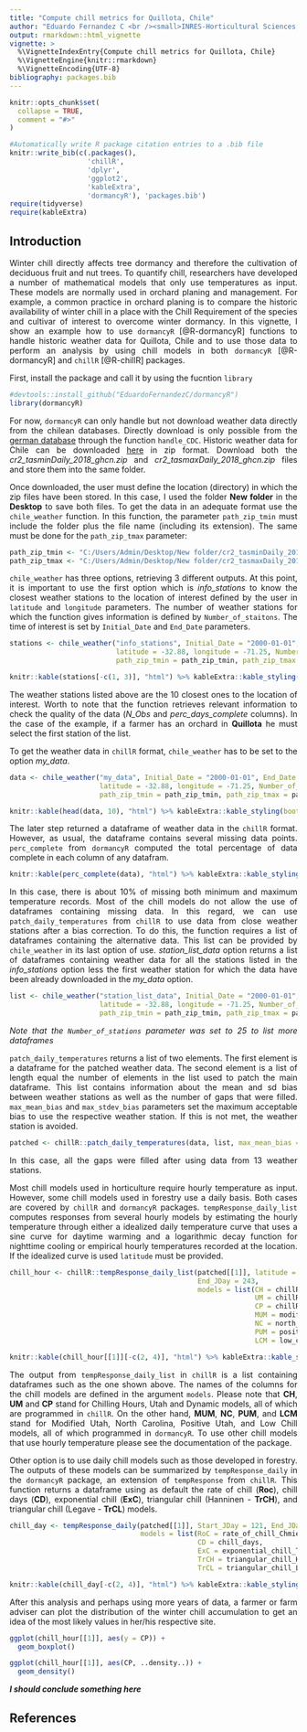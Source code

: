 ```yaml
---
title: "Compute chill metrics for Quillota, Chile"
author: "Eduardo Fernandez C <br /><small>INRES-Horticultural Sciences, University of Bonn, Auf dem Huegel 6, 53121 Bonn, Germany<small/>"
output: rmarkdown::html_vignette
vignette: >
  %\VignetteIndexEntry{Compute chill metrics for Quillota, Chile}
  %\VignetteEngine{knitr::rmarkdown}
  %\VignetteEncoding{UTF-8}
bibliography: packages.bib
---
```

<style>
body {
text-align: justify}
</style>

```r
knitr::opts_chunk$set(
  collapse = TRUE,
  comment = "#>"
)
```

```r
#Automatically write R package citation entries to a .bib file
knitr::write_bib(c(.packages(), 
                   'chillR',
                   'dplyr',
                   'ggplot2', 
                   'kableExtra',
                   'dormancyR'), 'packages.bib')
require(tidyverse)
require(kableExtra)
```

## Introduction

Winter chill directly affects tree dormancy and therefore the cultivation of deciduous fruit and nut trees. To quantify chill, researchers have developed a number of mathematical models that only use temperatures as input. These models are normally used in orchard planing and management. For example, a common practice in orchard planing is to compare the historic availability of winter chill in a place with the Chill Requirement of the species and cultivar of interest to overcome winter dormancy. In this vignette, I show an example how to use `dormancyR` [@R-dormancyR] functions to handle historic weather data for Quillota, Chile and to use those data to perform an analysis by using chill models in both `dormancyR` [@R-dormancyR] and `chillR` [@R-chillR] packages.

First, install the package and call it by using the fucntion `library`

```r
#devtools::install_github("EduardoFernandezC/dormancyR")
library(dormancyR)
```

For now, `dormancyR` can only handle but not download weather data directly from the chilean databases. Directly download is only possible from the [german database](<https://cdc.dwd.de/portal/>) through the function `handle_CDC`. Historic weather data for Chile can be downloaded [here](<http://www.cr2.cl/datos-de-temperaturas-extremas/>) in zip format. Download both the *cr2_tasminDaily_2018_ghcn.zip* and *cr2_tasmaxDaily_2018_ghcn.zip* files and store them into the same folder.

Once downloaded, the user must define the location (directory) in which the zip files have been stored. In this case, I used the folder **New folder** in the **Desktop** to save both files. To get the data in an adequate format use the `chile_weather` function. In this function, the parameter `path_zip_tmin` must include the folder plus the file name (including its extension). The same must be done for the `path_zip_tmax` parameter: 

```r
path_zip_tmin <- "C:/Users/Admin/Desktop/New folder/cr2_tasminDaily_2018_ghcn.zip"
path_zip_tmax <- "C:/Users/Admin/Desktop/New folder/cr2_tasmaxDaily_2018_ghcn.zip"
```

`chile_weather` has three options, retrieving 3 different outputs. At this point, it is important to use the first option which is *info_stations* to know the closest weather stations to the location of interest defined by the user in `latitude` and `longitude` parameters. The number of weather stations for which the function gives information is defined by `Number_of_staitons`. The time of interest is set by `Initial_Date` and `End_Date` parameters.

```r
stations <- chile_weather("info_stations", Initial_Date = "2000-01-01", End_Date = "2017-12-31",
                          latitude = -32.88, longitude = -71.25, Number_of_stations = 10,
                          path_zip_tmin = path_zip_tmin, path_zip_tmax = path_zip_tmax)
```
```r
knitr::kable(stations[-c(1, 3)], "html") %>% kableExtra::kable_styling(bootstrap_options = "condensed")
```

The weather stations listed above are the 10 closest ones to the location of interest. Worth to note that the function retrieves relevant information to check the quality of the data (*N_Obs* and *perc_days_complete* columns). In the case of the example, if a farmer has an orchard in **Quillota** he must select the first station of the list.

To get the weather data in `chillR` format, `chile_weather` has to be set to the option *my_data*.

```r
data <- chile_weather("my_data", Initial_Date = "2000-01-01", End_Date = "2017-12-31",
                      latitude = -32.88, longitude = -71.25, Number_of_stations = 10,
                      path_zip_tmin = path_zip_tmin, path_zip_tmax = path_zip_tmax)
```
```r
knitr::kable(head(data, 10), "html") %>% kableExtra::kable_styling(bootstrap_options = "condensed")
```

The later step returned a dataframe of weather data in the `chillR` format. However, as usual, the dataframe contains several missing data points. `perc_complete` from `dormancyR` computed the total percentage of data complete in each column of any datafram.

```r
knitr::kable(perc_complete(data), "html") %>% kableExtra::kable_styling(bootstrap_options = "condensed")
```

In this case, there is about 10% of missing both minimum and maximum temperature records. Most of the chill models do not allow the use of dataframes containing missing data. In this regard, we can use `patch_daily_temperatures` from `chillR` to use data from close weather stations after a bias correction. To do this, the function requires a list of dataframes containing the alternative data. This list can be provided by `chile_weather` in its last option of use. *station_list_data* option returns a list of dataframes containing weather data for all the stations listed in the *info_stations* option less the first weather station for which the data have been already downloaded in the *my_data* option.

```r
list <- chile_weather("station_list_data", Initial_Date = "2000-01-01", End_Date = "2017-12-31",
                      latitude = -32.88, longitude = -71.25, Number_of_stations = 25,
                      path_zip_tmin = path_zip_tmin, path_zip_tmax = path_zip_tmax)
```

*Note that the `Number_of_stations` parameter was set to 25 to list more dataframes*

`patch_daily_temperatures` returns a list of two elements. The first element is a dataframe for the patched weather data. The second element is a list of length equal the number of elements in the list used to patch the main dataframe. This list contains information about the mean and sd bias between weather stations as well as the number of gaps that were filled. `max_mean_bias` and `max_stdev_bias` parameters set the maximum acceptable bias to use the respective weather station. If this is not met, the weather station is avoided.

```r
patched <- chillR::patch_daily_temperatures(data, list, max_mean_bias = 5, max_stdev_bias = 5)
```

In this case, all the gaps were filled after using data from 13 weather stations.

Most chill models used in horticulture require hourly temperature as input. However, some chill models used in forestry use a daily basis. Both cases are covered by `chillR` and `dormancyR` packages. `tempResponse_daily_list` computes responses from several hourly models by estimating the hourly temperature through either a idealized daily temperature curve that uses a sine curve for daytime warming and a logarithmic decay function for nighttime cooling or empirical hourly temperatures recorded at the location. If the idealized curve is used `latitude` must be provided.

```r
chill_hour <- chillR::tempResponse_daily_list(patched[[1]], latitude = -32.88, Start_JDay = 121,
                                              End_JDay = 243,
                                              models = list(CH = chillR::Chilling_Hours,
                                                            UM = chillR::Utah_Model,
                                                            CP = chillR::Dynamic_Model,
                                                            MUM = modified_utah_model,
                                                            NC = north_carolina_model,
                                                            PUM = positive_utah_model,
                                                            LCM = low_chill_model), misstolerance = 5)
```
```r
knitr::kable(chill_hour[[1]][-c(2, 4)], "html") %>% kableExtra::kable_styling(bootstrap_options = "condensed")
```

The output from `tempResponse_daily_list` in `chillR` is a list containing dataframes such as the one shown above. The names of the columns for the chill models are defined in the argument `models`. Please note that **CH**, **UM** and **CP** stand for Chilling Hours, Utah and Dynamic models, all of which are programmed in `chillR`. On the other hand, **MUM**, **NC**, **PUM**, and **LCM** stand for Modified Utah, North Carolina, Positive Utah, and Low Chill models, all of which programmed in `dormancyR`. To use other chill models that use hourly temperature please see the documentation of the package.

Other option is to use daily chill models such as those developed in forestry. The outputs of these models can be summarized by `tempResponse_daily` in the `dormancyR` package, an extension of `tempResponse` from `chillR`. This function returns a dataframe using as default the rate of chill (**Roc**), chill days (**CD**), exponential chill (**ExC**), triangular chill (Hanninen - **TrCH**), and triangular chill (Legave - **TrCL**) models.

```r

chill_day <- tempResponse_daily(patched[[1]], Start_JDay = 121, End_JDay = 243,
                                models = list(RoC = rate_of_chill_Chmielewski,
                                              CD = chill_days,
                                              ExC = exponential_chill_Tmax,
                                              TrCH = triangular_chill_Hanninen,
                                              TrCL = triangular_chill_Legave))
```
```r
knitr::kable(chill_day[-c(2, 4)], "html") %>% kableExtra::kable_styling(bootstrap_options = "condensed")
```

After this analysis and perhaps using more years of data, a farmer or farm adviser can plot the distribution of the winter chill accumulation to get an idea of the most likely values in her/his respective site.

```r
ggplot(chill_hour[[1]], aes(y = CP)) +
  geom_boxplot()

ggplot(chill_hour[[1]], aes(CP, ..density..)) +
  geom_density()

```

***I should conclude something here***



## References